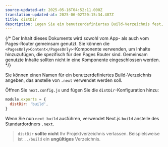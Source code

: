 ```yaml
---
source-updated-at: 2025-05-16T04:52:11.000Z
translation-updated-at: 2025-06-02T20:15:34.487Z
title: distDir
description: Legen Sie ein benutzerdefiniertes Build-Verzeichnis fest, das anstelle des Standardverzeichnisses `.next` verwendet werden soll.
---
```


{/* Der Inhalt dieses Dokuments wird sowohl vom App- als auch vom Pages-Router gemeinsam genutzt. Sie können die `<PagesOnly>Content</PagesOnly>`-Komponente verwenden, um Inhalte hinzuzufügen, die spezifisch für den Pages Router sind. Gemeinsam genutzte Inhalte sollten nicht in eine Komponente eingeschlossen werden. */}

Sie können einen Namen für ein benutzerdefiniertes Build-Verzeichnis angeben, das anstelle von `.next` verwendet werden soll.

Öffnen Sie `next.config.js` und fügen Sie die `distDir`-Konfiguration hinzu:

```js filename="next.config.js"
module.exports = {
  distDir: 'build',
}
```

Wenn Sie nun `next build` ausführen, verwendet Next.js `build` anstelle des Standardordners `.next`.

> `distDir` **sollte nicht** Ihr Projektverzeichnis verlassen. Beispielsweise ist `../build` ein **ungültiges** Verzeichnis.